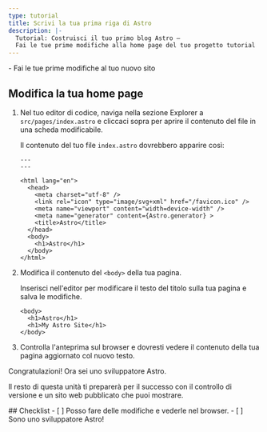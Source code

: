 ```yaml
---
type: tutorial
title: Scrivi la tua prima riga di Astro
description: |-
  Tutorial: Costruisci il tuo primo blog Astro —
  Fai le tue prime modifiche alla home page del tuo progetto tutorial
---
```




<PreCheck>
  - Fai le tue prime modifiche al tuo nuovo sito
</PreCheck>

## Modifica la tua home page

1. Nel tuo editor di codice, naviga nella sezione Explorer a `src/pages/index.astro` e cliccaci sopra per aprire il contenuto del file in una scheda modificabile.

    Il contenuto del tuo file `index.astro` dovrebbero apparire così:

    ```astro title="src/pages/index.astro"
    ---
    ---

    <html lang="en">
      <head>
        <meta charset="utf-8" />
        <link rel="icon" type="image/svg+xml" href="/favicon.ico" />
        <meta name="viewport" content="width=device-width" />
        <meta name="generator" content={Astro.generator} >
        <title>Astro</title>
      </head>
      <body>
        <h1>Astro</h1>
      </body>
    </html>
    ```

2. Modifica il contenuto del `<body>` della tua pagina.

    Inserisci nell'editor per modificare il testo del titolo sulla tua pagina e salva le modifiche.

    ```astro title="src/pages/index.astro" del={2} ins={3}
    <body>
      <h1>Astro</h1>
      <h1>My Astro Site</h1>
    </body>
    ```

3. Controlla l'anteprima sul browser e dovresti vedere il contenuto della tua pagina aggiornato col nuovo testo.

Congratulazioni! Ora sei uno sviluppatore Astro.

Il resto di questa unità ti preparerà per il successo con il controllo di versione e un sito web pubblicato che puoi mostrare.



<Box icon="check-list">
## Checklist

<Checklist>
- [ ] Posso fare delle modifiche e vederle nel browser.
- [ ] Sono uno sviluppatore Astro!
</Checklist>
</Box>
